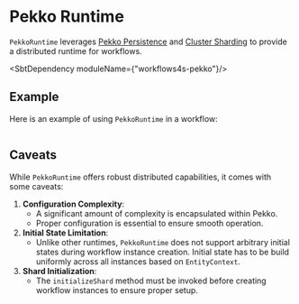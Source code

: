 
# Pekko Runtime

`PekkoRuntime` leverages [Pekko Persistence](https://pekko.apache.org/docs/pekko/current/typed/index-persistence.html) and [Cluster Sharding](https://pekko.apache.org/docs/pekko/current/typed/cluster-sharding.html) to provide a distributed runtime for workflows.

<SbtDependency moduleName={"workflows4s-pekko"}/>

## Example

Here is an example of using `PekkoRuntime` in a workflow:

```scala file=./main/scala/workflow4s/example/docs/pekko/PekkoExample.scala start=doc_start end=doc_end
```

## Caveats

While `PekkoRuntime` offers robust distributed capabilities, it comes with some caveats:

1. **Configuration Complexity**:
   - A significant amount of complexity is encapsulated within Pekko.
   - Proper configuration is essential to ensure smooth operation.
2. **Initial State Limitation**:
   - Unlike other runtimes, `PekkoRuntime` does not support arbitrary initial states during workflow instance creation. Initial state has to be build uniformly across all instances based on `EntityContext`.
3. **Shard Initialization**:
   - The `initializeShard` method must be invoked before creating workflow instances to ensure proper setup.
